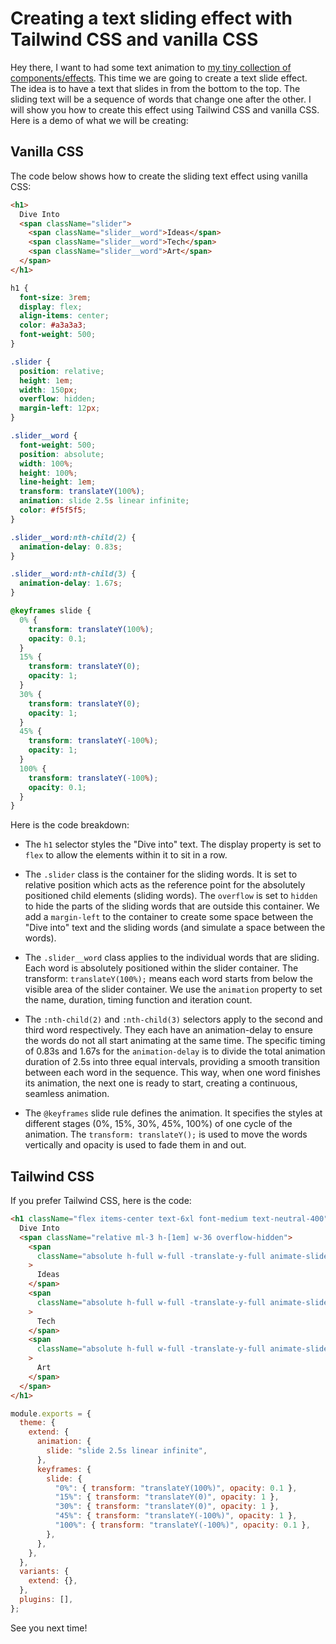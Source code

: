 
<LayoutBlog>

# Creating a text sliding effect with Tailwind CSS and vanilla CSS

Hey there, I want to had some text animation to [my tiny collection of components/effects](https://ui.ibelick.com/).
This time we are going to create a text slide effect. The idea is to have a text that slides in from the bottom to the top. The sliding text will be a sequence of words that change one after the other. I will show you how to create this effect using Tailwind CSS and vanilla CSS. Here is a demo of what we will be creating:

<ComponentPlayground>
  <TextSlidingCSS />
</ComponentPlayground>

## Vanilla CSS

The code below shows how to create the sliding text effect using vanilla CSS:

```html
<h1>
  Dive Into
  <span className="slider">
    <span className="slider__word">Ideas</span>
    <span className="slider__word">Tech</span>
    <span className="slider__word">Art</span>
  </span>
</h1>
```

```css
h1 {
  font-size: 3rem;
  display: flex;
  align-items: center;
  color: #a3a3a3;
  font-weight: 500;
}

.slider {
  position: relative;
  height: 1em;
  width: 150px;
  overflow: hidden;
  margin-left: 12px;
}

.slider__word {
  font-weight: 500;
  position: absolute;
  width: 100%;
  height: 100%;
  line-height: 1em;
  transform: translateY(100%);
  animation: slide 2.5s linear infinite;
  color: #f5f5f5;
}

.slider__word:nth-child(2) {
  animation-delay: 0.83s;
}

.slider__word:nth-child(3) {
  animation-delay: 1.67s;
}

@keyframes slide {
  0% {
    transform: translateY(100%);
    opacity: 0.1;
  }
  15% {
    transform: translateY(0);
    opacity: 1;
  }
  30% {
    transform: translateY(0);
    opacity: 1;
  }
  45% {
    transform: translateY(-100%);
    opacity: 1;
  }
  100% {
    transform: translateY(-100%);
    opacity: 0.1;
  }
}
```

Here is the code breakdown:

- The `h1` selector styles the "Dive into" text. The display property is set to `flex` to allow the elements within it to sit in a row.

- The `.slider` class is the container for the sliding words. It is set to relative position which acts as the reference point for the absolutely positioned child elements (sliding words). The `overflow` is set to `hidden` to hide the parts of the sliding words that are outside this container. We add a `margin-left` to the container to create some space between the "Dive into" text and the sliding words (and simulate a space between the words).

- The `.slider__word` class applies to the individual words that are sliding. Each word is absolutely positioned within the slider container. The transform: `translateY(100%);` means each word starts from below the visible area of the slider container.
  We use the `animation` property to set the name, duration, timing function and iteration count.

- The `:nth-child(2)` and `:nth-child(3)` selectors apply to the second and third word respectively. They each have an animation-delay to ensure the words do not all start animating at the same time. The specific timing of 0.83s and 1.67s for the `animation-delay` is to divide the total animation duration of 2.5s into three equal intervals, providing a smooth transition between each word in the sequence. This way, when one word finishes its animation, the next one is ready to start, creating a continuous, seamless animation.

- The `@keyframes` slide rule defines the animation. It specifies the styles at different stages (0%, 15%, 30%, 45%, 100%) of one cycle of the animation. The `transform: translateY();` is used to move the words vertically and opacity is used to fade them in and out.

## Tailwind CSS

If you prefer Tailwind CSS, here is the code:

```html
<h1 className="flex items-center text-6xl font-medium text-neutral-400">
  Dive Into
  <span className="relative ml-3 h-[1em] w-36 overflow-hidden">
    <span
      className="absolute h-full w-full -translate-y-full animate-slide leading-none text-white"
    >
      Ideas
    </span>
    <span
      className="absolute h-full w-full -translate-y-full animate-slide leading-none text-white [animation-delay:0.83s]"
    >
      Tech
    </span>
    <span
      className="absolute h-full w-full -translate-y-full animate-slide leading-none text-white [animation-delay:1.83s]"
    >
      Art
    </span>
  </span>
</h1>
```

```js tailwind.config.js
module.exports = {
  theme: {
    extend: {
      animation: {
        slide: "slide 2.5s linear infinite",
      },
      keyframes: {
        slide: {
          "0%": { transform: "translateY(100%)", opacity: 0.1 },
          "15%": { transform: "translateY(0)", opacity: 1 },
          "30%": { transform: "translateY(0)", opacity: 1 },
          "45%": { transform: "translateY(-100%)", opacity: 1 },
          "100%": { transform: "translateY(-100%)", opacity: 0.1 },
        },
      },
    },
  },
  variants: {
    extend: {},
  },
  plugins: [],
};
```

See you next time!

</LayoutBlog>
